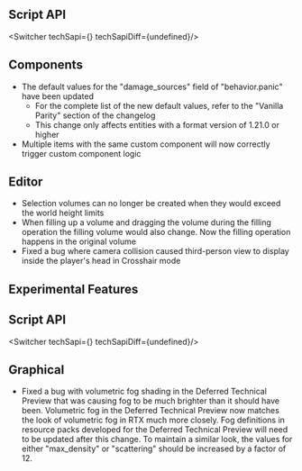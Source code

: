 




## **Script API**

<Switcher techSapi={<TechSapiStable/>} techSapiDiff={undefined}/>

## Components

-   The default values for the "damage\_sources" field of "behavior.panic" have been updated
    -   For the complete list of the new default values, refer to the "Vanilla Parity" section of the changelog
    -   This change only affects entities with a format version of 1.21.0 or higher
-   Multiple items with the same custom component will now correctly trigger custom component logic

## Editor

-   Selection volumes can no longer be created when they would exceed the world height limits
-   When filling up a volume and dragging the volume during the filling operation the filling volume would also change. Now the filling operation happens in the original volume
-   Fixed a bug where camera collision caused third-person view to display inside the player's head in Crosshair mode




<h2 className="experimental_divider">Experimental Features</h2>





## **Script API**

<Switcher techSapi={<TechSapiExp/>} techSapiDiff={undefined}/>

## Graphical

-   Fixed a bug with volumetric fog shading in the Deferred Technical Preview that was causing fog to be much brighter than it should have been. Volumetric fog in the Deferred Technical Preview now matches the look of volumetric fog in RTX much more closely. Fog definitions in resource packs developed for the Deferred Technical Preview will need to be updated after this change. To maintain a similar look, the values for either "max\_density" or "scattering" should be increased by a factor of 12.